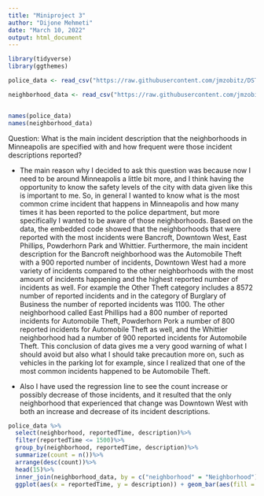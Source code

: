 ```yaml
---
title: "Miniproject 3"
author: "Dijone Mehmeti"
date: "March 10, 2022"
output: html_document
---
```


```r
library(tidyverse)
library(ggthemes)

police_data <- read_csv("https://raw.githubusercontent.com/jmzobitz/DST234Datasets/master/police_data_2021.csv")

neighborhood_data <- read_csv("https://raw.githubusercontent.com/jmzobitz/DST234Datasets/master/neighborhood_data_2021.csv")


names(police_data)
names(neighborhood_data)

```

Question: What is the main incident description that the neighborhoods in Minneapolis are specified with and how frequent were those incident descriptions reported?

- The main reason why I decided to ask this question was because now I need to be around Minneapolis a little bit more, and I think having the opportunity to know the safety levels of the city with data given like this is important to me. So, in general I wanted to know what is the most common crime incident that happens in Minneapolis and how many times it has been reported to the police department, but more specifically I wanted to be aware of those neighborhoods. Based on the data, the embedded code showed that the neighborhoods that were reported with the most incidents were Bancroft, Downtown West, East Phillips, Powderhorn Park and Whittier. Furthermore, the main incident description for the Bancroft neighborhood was the Automobile Theft with a 900 reported number of incidents, Downtown West had a more variety of incidents compared to the other neighborhoods with the most amount of incidents happening and the highest reported number of incidents as well. For example the Other Theft category includes a 8572 number of reported incidents and in the category of Burglary of Business the number of reported incidents was 1100. The other neighborhood called East Phillips had a 800 number of reported incidents for Automobile Theft, Powderhorn Pork a number of 800 reported incidents for Automobile Theft as well, and the Whittier neighborhood had a number of 900 reported incidents for Automobile Theft. This conclusion of data gives me a very good warning of what I should avoid but also what I should take precaution more on, such as vehicles in the parking lot for example, since I realized that one of the most common incidents happened to be Automobile Theft. 

- Also I have used the regression line to see the count increase or possibly decrease of those incidents, and it resulted that the only neighborhood that experienced that change was Downtown West with both an increase and decrease of its incident descriptions. 

```r

police_data %>%
  select(neighborhood, reportedTime, description)%>%
  filter(reportedTime <= 1500)%>%
  group_by(neighborhood, reportedTime, description)%>%
  summarize(count = n())%>%
  arrange(desc(count))%>%
  head(15)%>%
  inner_join(neighborhood_data, by = c("neighborhood" = "Neighborhood"))%>%
  ggplot(aes(x = reportedTime, y = description)) + geom_bar(aes(fill = neighborhood), stat = "identity") + geom_smooth(method = "lm", se = FALSE, aes(group = count, color = count)) + facet_wrap(~ neighborhood) + theme_igray() + labs(x = "Incidents' Reported Time", y = "Description of the Incident", title = "The Incident Description and Reported Time", subtitle = "Neighborhoods in Minneapolis")

```

